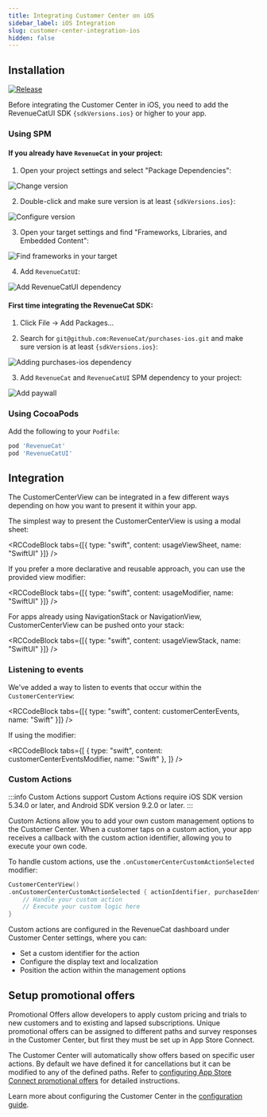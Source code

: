 ```yaml
---
title: Integrating Customer Center on iOS
sidebar_label: iOS Integration
slug: customer-center-integration-ios
hidden: false
---
```



## Installation

[![Release](https://img.shields.io/github/release/RevenueCat/purchases-ios.svg?filter=!*beta*&style=flat)](https://github.com/RevenueCat/purchases-ios/releases)

Before integrating the Customer Center in iOS, you need to add the RevenueCatUI SDK <code>{sdkVersions.ios}</code> or higher to your app.

### Using SPM

#### If you already have `RevenueCat` in your project:

1. Open your project settings and select "Package Dependencies":

![Change version](https://github.com/RevenueCat/purchases-ios/assets/685609/d317fd33-8270-4d9b-9b38-8f5f14342b04)

2. Double-click and make sure version is at least <code>{sdkVersions.ios}</code>:

![Configure version](https://github.com/RevenueCat/purchases-ios/assets/685609/f537a1e1-a1ab-4e6f-986c-05abdcf1dd9f)

3. Open your target settings and find "Frameworks, Libraries, and Embedded Content":

![Find frameworks in your target](https://github.com/RevenueCat/purchases-ios/assets/685609/af078e9a-4b98-42c6-8ca7-6f79aebdf3e0)

4. Add `RevenueCatUI`:

![Add RevenueCatUI dependency](https://github.com/RevenueCat/purchases-ios/assets/685609/c2a3498c-b80d-405c-bdf6-75de927ea58e)

#### First time integrating the RevenueCat SDK:

1. Click File -> Add Packages...

2. Search for `git@github.com:RevenueCat/purchases-ios.git` and make sure version is at least <code>{sdkVersions.ios}</code>:

![Adding purchases-ios dependency](https://github.com/RevenueCat/purchases-ios/assets/685609/18291043-5710-4944-ba12-7d6d83bde240)

3. Add `RevenueCat` and `RevenueCatUI` SPM dependency to your project:

![Add paywall](/docs_images/customer-center/9140485-Screenshot_2023-08-04_at_12.08.07_78343500e565bc1fd0fceaac72486876.png)

### Using CocoaPods

Add the following to your `Podfile`:
```ruby
pod 'RevenueCat'
pod 'RevenueCatUI'
```

## Integration

The CustomerCenterView can be integrated in a few different ways depending on how you want to present it within your app.

The simplest way to present the CustomerCenterView is using a modal sheet:


<RCCodeBlock tabs={[{ type: "swift", content: usageViewSheet, name: "SwiftUI" }]} />

If you prefer a more declarative and reusable approach, you can use the provided view modifier:


<RCCodeBlock
tabs={[{ type: "swift", content: usageModifier, name: "SwiftUI" }]}
/>

For apps already using NavigationStack or NavigationView, CustomerCenterView can be pushed onto your stack:


<RCCodeBlock tabs={[{ type: "swift", content: usageViewStack, name: "SwiftUI" }]} />

### Listening to events

We've added a way to listen to events that occur within the `CustomerCenterView`:


<RCCodeBlock
  tabs={[{ type: "swift", content: customerCenterEvents, name: "Swift" }]}
/>

If using the modifier:


<RCCodeBlock
  tabs={[
    { type: "swift", content: customerCenterEventsModifier, name: "Swift" },
  ]}
/>

### Custom Actions

:::info Custom Actions support
Custom Actions require iOS SDK version 5.34.0 or later, and Android SDK version 9.2.0 or later.
:::

Custom Actions allow you to add your own custom management options to the Customer Center. When a customer taps on a custom action, your app receives a callback with the custom action identifier, allowing you to execute your own code.

To handle custom actions, use the `.onCustomerCenterCustomActionSelected` modifier:

```swift
CustomerCenterView()
.onCustomerCenterCustomActionSelected { actionIdentifier, purchaseIdentifier in
    // Handle your custom action
    // Execute your custom logic here
}
```

Custom actions are configured in the RevenueCat dashboard under Customer Center settings, where you can:
- Set a custom identifier for the action
- Configure the display text and localization
- Position the action within the management options

## Setup promotional offers

Promotional Offers allow developers to apply custom pricing and trials to new customers and to existing and lapsed subscriptions. Unique promotional offers can be assigned to different paths and survey responses in the Customer Center, but first they must be set up in App Store Connect.

The Customer Center will automatically show offers based on specific user actions. By default we have defined it for cancellations but it can be modified to any of the defined paths. Refer to [configuring App Store Connect promotional offers](/tools/customer-center/customer-center-promo-offers-apple) for detailed instructions.

Learn more about configuring the Customer Center in the [configuration guide](/tools/customer-center/customer-center-configuration).
